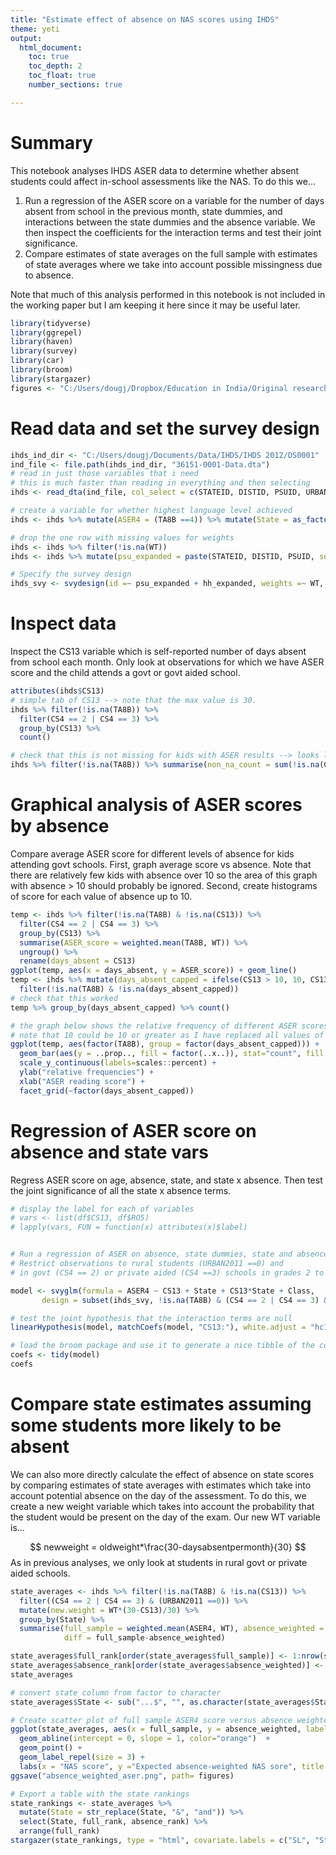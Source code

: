 ---
title: "Estimate effect of absence on NAS scores using IHDS"
theme: yeti
output: 
  html_document:
    toc: true
    toc_depth: 2
    toc_float: true
    number_sections: true

---
# Summary
This notebook analyses IHDS ASER data to determine whether absent students could affect in-school assessments like the NAS. To do this we...

1. Run a regression of the ASER score on a variable for the number of days absent from school in the previous month, state dummies, and interactions between the state dummies and the absence variable.  We then inspect the coefficients for the interaction terms and test their joint significance. 
2. Compare estimates of state averages on the full sample with estimates of state averages where we take into account possible missingness due to absence.

Note that much of this analysis performed in this notebook is not included in the working paper but I am keeping it here since it may be useful later.


```{r setup}
library(tidyverse)
library(ggrepel)
library(haven)
library(survey)
library(car)
library(broom)
library(stargazer)
figures <- "C:/Users/dougj/Dropbox/Education in India/Original research/aservnas/figures"
```


# Read data and set the survey design
```{r}
ihds_ind_dir <- "C:/Users/dougj/Documents/Data/IHDS/IHDS 2012/DS0001"
ind_file <- file.path(ihds_ind_dir, "36151-0001-Data.dta")
# read in just those variables that i need
# this is much faster than reading in everything and then selecting
ihds <- read_dta(ind_file, col_select = c(STATEID, DISTID, PSUID, URBAN2011, HHID, HHSPLITID, PERSONID, IDPSU, WT, RO3, RO7, RO5, starts_with("CS"), starts_with("TA"), starts_with("ED")) )

# create a variable for whether highest language level achieved
ihds <- ihds %>% mutate(ASER4 = (TA8B ==4)) %>% mutate(State = as_factor(STATEID), Class = as_factor(TA4))

# drop the one row with missing values for weights
ihds <- ihds %>% filter(!is.na(WT))
ihds <- ihds %>% mutate(psu_expanded = paste(STATEID, DISTID, PSUID, sep ="-"), hh_expanded = paste(STATEID, DISTID, PSUID, HHID, HHSPLITID, sep ="-"))

# Specify the survey design
ihds_svy <- svydesign(id =~ psu_expanded + hh_expanded, weights =~ WT, data = ihds)

```

# Inspect data
Inspect the CS13 variable which is self-reported number of days absent from school each month. Only look at observations for which we have ASER score and the child attends a govt or govt aided school.
```{r}
attributes(ihds$CS13)
# simple tab of CS13 --> note that the max value is 30.
ihds %>% filter(!is.na(TA8B)) %>%
  filter(CS4 == 2 | CS4 == 3) %>%
  group_by(CS13) %>% 
  count()

# check that this is not missing for kids with ASER results --> looks like there are only a few NAs
ihds %>% filter(!is.na(TA8B)) %>% summarise(non_na_count = sum(!is.na(CS13)), na_count = sum(is.na(CS13)) )
```

# Graphical analysis of ASER scores by absence
Compare average ASER score for different levels of absence for kids attending govt schools. First, graph average score vs absence.  Note that there are relatively few kids with absence over 10 so the area of this graph with absence > 10 should probably be ignored.  Second, create histograms of score for each value of absence up to 10. 


```{r}
temp <- ihds %>% filter(!is.na(TA8B) & !is.na(CS13)) %>% 
  filter(CS4 == 2 | CS4 == 3) %>%
  group_by(CS13) %>% 
  summarise(ASER_score = weighted.mean(TA8B, WT)) %>% 
  ungroup() %>%
  rename(days_absent = CS13)
ggplot(temp, aes(x = days_absent, y = ASER_score)) + geom_line()
temp <- ihds %>% mutate(days_absent_capped = ifelse(CS13 > 10, 10, CS13)) %>% 
  filter(!is.na(TA8B) & !is.na(days_absent_capped))
# check that this worked
temp %>% group_by(days_absent_capped) %>% count()

# the graph below shows the relative frequency of different ASER scores by # days absent
# note that 10 could be 10 or greater as I have replaced all values of CS13>10 with 10
ggplot(temp, aes(factor(TA8B), group = factor(days_absent_capped))) + 
  geom_bar(aes(y = ..prop.., fill = factor(..x..)), stat="count", fill = "gray") + 
  scale_y_continuous(labels=scales::percent) +
  ylab("relative frequencies") +
  xlab("ASER reading score") +
  facet_grid(~factor(days_absent_capped))
```

# Regression of ASER score on absence and state vars
Regress ASER score on age, absence, state, and state x absence.  Then test the joint significance of all the state x absence terms.

```{r}
# display the label for each of variables
# vars <- list(df$CS13, df$RO5)
# lapply(vars, FUN = function(x) attributes(x)$label)


# Run a regression of ASER on absence, state dummies, state and absence interactions, and class dummies
# Restrict observations to rural students (URBAN2011 ==0) and
# in govt (CS4 == 2) or private aided (CS4 ==3) schools in grades 2 to 5 (TA4 between 2 and 5)

model <- svyglm(formula = ASER4 ~ CS13 + State + CS13*State + Class, 
       design = subset(ihds_svy, !is.na(TA8B) & (CS4 == 2 | CS4 == 3) & (TA4 >= 2 & TA4 <= 5) & (URBAN2011 == 0)))

# test the joint hypothesis that the interaction terms are null
linearHypothesis(model, matchCoefs(model, "CS13:"), white.adjust = "hc1")

# load the broom package and use it to generate a nice tibble of the coefficients
coefs <- tidy(model)
coefs
```

# Compare state estimates assuming some students more likely to be absent
We can also more directly calculate the effect of absence on state scores by comparing estimates of state averages with estimates which take into account potential absence on the day of the assessment. To do this, we create a new weight variable which takes into account the probability that the student would be present on the day of the exam. Our new WT variable is...

$$ newweight = oldweight*\frac{30-daysabsentpermonth}{30} $$ 
As in previous analyses, we only look at students in rural govt or private aided schools.
```{r}
state_averages <- ihds %>% filter(!is.na(TA8B) & !is.na(CS13)) %>% 
  filter((CS4 == 2 | CS4 == 3) & (URBAN2011 ==0)) %>%
  mutate(new.weight = WT*(30-CS13)/30) %>%
  group_by(State) %>% 
  summarise(full_sample = weighted.mean(ASER4, WT), absence_weighted = weighted.mean(ASER4, new.weight), 
            diff = full_sample-absence_weighted)

state_averages$full_rank[order(state_averages$full_sample)] <- 1:nrow(state_averages)
state_averages$absence_rank[order(state_averages$absence_weighted)] <- 1:nrow(state_averages)
state_averages

# convert state column from factor to character
state_averages$State <- sub("...$", "", as.character(state_averages$State))

# Create scatter plot of full sample ASER4 score versus absence weighted score for each state
ggplot(state_averages, aes(x = full_sample, y = absence_weighted, label = State)) +
  geom_abline(intercept = 0, slope = 1, color="orange")  +
  geom_point() +
  geom_label_repel(size = 3) +
  labs(x = "NAS score", y ="Expected absence-weighted NAS sore", title = "NAS score vs. expected absence-weighted score")
ggsave("absence_weighted_aser.png", path= figures)

# Export a table with the state rankings
state_rankings <- state_averages %>% 
  mutate(State = str_replace(State, "&", "and")) %>%
  select(State, full_rank, absence_rank) %>% 
  arrange(full_rank)
stargazer(state_rankings, type = "html", covariate.labels = c("SL", "State", "Rank - unweighted", "Rank - absence weighted"),summary = FALSE, out = file.path(figures, "state_rankings.doc"))


```




